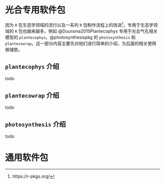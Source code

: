 # 光合专用软件包 {#sec-photo-specific}

因为 `R` 在生态学领域的流行以及一系列 `R` 包制作流程上的改进[^phtosyn-pacakges-1]，专用于生态学领域的 `R` 包也越来越多。例如 @Duursma2015Plantecophys 专用于光合气孔相关模型的 `plantecophys`。@photosynthesispkg 的 `photosynthesis` 和 `plantecowrap`。这一部分内容主要先对他们进行简单的介绍，为后面的相关使用做铺垫。

[^phtosyn-pacakges-1]: https://r-pkgs.org/

## `plantecophys` 介绍 {#plantecophys}

todo

## `plantecowrap` 介绍 {#plantecowraps}

todo

## `photosynthesis` 介绍 {#photosynthesis}

todo

# 通用软件包
